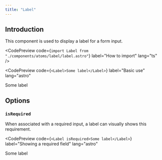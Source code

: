 ```yaml
---
title: "Label"
---
```



## Introduction

This component is used to display a label for a form input.

<CodePreview
  code={`import Label from "./components/atoms/label/label.astro"`}
  label="How to import"
  lang="ts"
/>

<CodePreview
  code={`<Label>Some label</Label>`}
  label="Basic use"
  lang="astro"
>
  <Label>Some label</Label>
</CodePreview>

## Options

### `isRequired`

When associated with a required input, a label can visually shows this requirement.

<CodePreview
  code={`<Label isRequired>Some label</Label>`}
  label="Showing a required field"
  lang="astro"
>
  <Label isRequired>Some label</Label>
</CodePreview>
